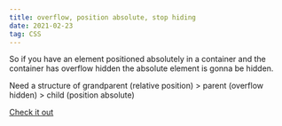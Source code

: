 ```yaml
---
title: overflow, position absolute, stop hiding
date: 2021-02-23
tag: CSS
---
```


So if you have an element positioned absolutely in a container and the container
has overflow hidden the absolute element is gonna be hidden.

Need a structure of grandparent (relative position) > parent (overflow hidden) >
child (position absolute)

[ Check it out ](https://stackoverflow.com/questions/5513382/absolute-position-and-overflowhidden)
